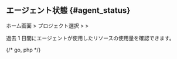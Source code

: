 ## エージェント状態 {#agent_status}

ホーム画面 > プロジェクト選択 > <Cmdname sid="side_agentsConfiguration" className="uitext" /> > <Cmdname sid="side_agentStatus" className="uitext" />

<ProdImg img="ipa-agent-status.png" desc="エージェント状態" />

過去 1 日間にエージェントが使用したリソースの使用量を確認できます。

{/* go, php */}
